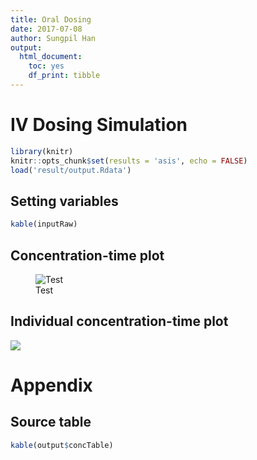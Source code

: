```yaml
---
title: Oral Dosing
date: 2017-07-08
author: Sungpil Han
output:
  html_document:
    toc: yes
    df_print: tibble
---
```


# IV Dosing Simulation

```r
library(knitr)
knitr::opts_chunk$set(results = 'asis', echo = FALSE)
load('result/output.Rdata')
```

## Setting variables

```r
kable(inputRaw)
```

## Concentration-time plot

![Test](concTimePlot.jpg)


## Individual concentration-time plot

![](concTimeFacet.jpg)

# Appendix

## Source table

```r
kable(output$concTable)
```

